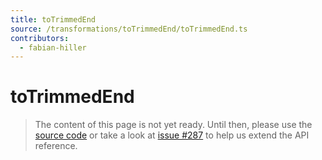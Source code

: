 ```yaml
---
title: toTrimmedEnd
source: /transformations/toTrimmedEnd/toTrimmedEnd.ts
contributors:
  - fabian-hiller
---
```


# toTrimmedEnd

> The content of this page is not yet ready. Until then, please use the [source code](https://github.com/fabian-hiller/valibot/blob/main/library/src/transformations/toTrimmedEnd/toTrimmedEnd.ts) or take a look at [issue #287](https://github.com/fabian-hiller/valibot/issues/287) to help us extend the API reference.
